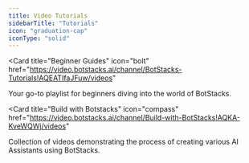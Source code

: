 ```yaml
---
title: Video Tutorials
sidebarTitle: "Tutorials"
icon: "graduation-cap"
iconType: "solid"
---
```


<CardGroup cols={2}>

  <Card 
  title="Beginner Guides" 
  icon="bolt" 
  href="https://video.botstacks.ai/channel/BotStacks-Tutorials!AQEATIfaJFuw/videos"
  >
  Your go-to playlist for beginners diving into the world of BotStacks. 
  </Card>

  <Card 
  title="Build with Botstacks" 
  icon="compass"
  href="https://video.botstacks.ai/channel/Build-with-BotStacks!AQKA-KveWQWj/videos"
  >
  Collection of videos demonstrating the process of creating various AI Assistants using BotStacks.
  </Card>
  
</CardGroup>